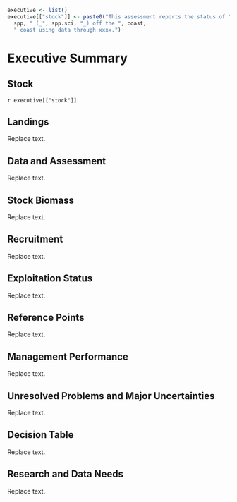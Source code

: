 ```r
executive <- list()
executive[["stock"]] <- paste0("This assessment reports the status of ",
  spp, " (_", spp.sci, "_) off the ", coast, 
  " coast using data through xxxx.")
```
# Executive Summary{-}
## Stock{-}
`r executive[["stock"]]`

## Landings{-}
Replace text.

## Data and Assessment{-}
Replace text.

## Stock Biomass{-}
Replace text.

## Recruitment{-}
Replace text.

## Exploitation Status{-}
Replace text.

## Reference Points{-}
Replace text.

## Management Performance{-}
Replace text.

## Unresolved Problems and Major Uncertainties{-}
Replace text.

## Decision Table{-}
Replace text.

## Research and Data Needs{-}
Replace text.
